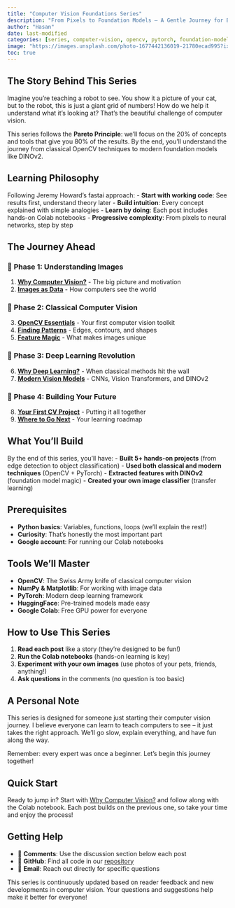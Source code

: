 ```yaml
---
title: "Computer Vision Foundations Series"
description: "From Pixels to Foundation Models – A Gentle Journey for Beginners. Learn computer vision the fastai way: start with working code, build intuition, then dive deeper."
author: "Hasan"
date: last-modified
categories: [series, computer-vision, opencv, pytorch, foundation-models]
image: "https://images.unsplash.com/photo-1677442136019-21780ecad995?ixlib=rb-4.0.3&ixid=M3wxMjA3fDB8MHxwaG90by1wYWdlfHx8fGVufDB8fHx8fA%3D%3D&auto=format&fit=crop&w=2032&q=80"
toc: true
---
```


## The Story Behind This Series

Imagine you're teaching a robot to see. You show it a picture of your cat, but to the robot, this is just a giant grid of numbers! How do we help it understand what it's looking at? That's the beautiful challenge of computer vision.

This series follows the **Pareto Principle**: we'll focus on the 20% of concepts and tools that give you 80% of the results. By the end, you'll understand the journey from classical OpenCV techniques to modern foundation models like DINOv2.

## Learning Philosophy

Following Jeremy Howard's fastai approach:
- **Start with working code**: See results first, understand theory later
- **Build intuition**: Every concept explained with simple analogies
- **Learn by doing**: Each post includes hands-on Colab notebooks
- **Progressive complexity**: From pixels to neural networks, step by step

## The Journey Ahead

### 🎯 **Phase 1: Understanding Images**
1. [**Why Computer Vision?**](cv-foundations/01-why-computer-vision.qmd) - The big picture and motivation
2. [**Images as Data**](cv-foundations/02-images-as-data.qmd) - How computers see the world

### 🔧 **Phase 2: Classical Computer Vision**
3. [**OpenCV Essentials**](cv-foundations/03-opencv-essentials.qmd) - Your first computer vision toolkit
4. [**Finding Patterns**](cv-foundations/04-finding-patterns.qmd) - Edges, contours, and shapes
5. [**Feature Magic**](cv-foundations/05-feature-magic.qmd) - What makes images unique

### 🧠 **Phase 3: Deep Learning Revolution**
6. [**Why Deep Learning?**](cv-foundations/06-why-deep-learning.qmd) - When classical methods hit the wall
7. [**Modern Vision Models**](cv-foundations/07-modern-vision-models.qmd) - CNNs, Vision Transformers, and DINOv2

### 🚀 **Phase 4: Building Your Future**
8. [**Your First CV Project**](cv-foundations/08-first-cv-project.qmd) - Putting it all together
9. [**Where to Go Next**](cv-foundations/09-where-to-go-next.qmd) - Your learning roadmap

## What You'll Build

By the end of this series, you'll have:
- **Built 5+ hands-on projects** (from edge detection to object classification)
- **Used both classical and modern techniques** (OpenCV + PyTorch)
- **Extracted features with DINOv2** (foundation model magic)
- **Created your own image classifier** (transfer learning)

## Prerequisites

- **Python basics**: Variables, functions, loops (we'll explain the rest!)
- **Curiosity**: That's honestly the most important part
- **Google account**: For running our Colab notebooks

## Tools We'll Master

- **OpenCV**: The Swiss Army knife of classical computer vision
- **NumPy & Matplotlib**: For working with image data
- **PyTorch**: Modern deep learning framework
- **HuggingFace**: Pre-trained models made easy
- **Google Colab**: Free GPU power for everyone

## How to Use This Series

1. **Read each post** like a story (they're designed to be fun!)
2. **Run the Colab notebooks** (hands-on learning is key)
3. **Experiment with your own images** (use photos of your pets, friends, anything!)
4. **Ask questions** in the comments (no question is too basic)

## A Personal Note

This series is designed for someone just starting their computer vision journey. I believe everyone can learn to teach computers to see – it just takes the right approach. We'll go slow, explain everything, and have fun along the way.

Remember: every expert was once a beginner. Let's begin this journey together!

:::{.callout-tip}
## Quick Start
Ready to jump in? Start with [Why Computer Vision?](cv-foundations/01-why-computer-vision.qmd) and follow along with the Colab notebook. Each post builds on the previous one, so take your time and enjoy the process!
:::

## Getting Help

- 💬 **Comments**: Use the discussion section below each post
- 🐙 **GitHub**: Find all code in our [repository](https://github.com/hasangoni/quarto_blog_hasan)
- 📧 **Email**: Reach out directly for specific questions

:::{.callout-note}
This series is continuously updated based on reader feedback and new developments in computer vision. Your questions and suggestions help make it better for everyone!
::: 
